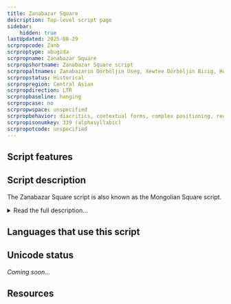 ```yaml
---
title: Zanabazar Square
description: Top-level script page
sidebar:
    hidden: true
lastUpdated: 2025-08-29
scrpropcode: Zanb
scrproptype: abugida
scrpropname: Zanabazar Square
scrpropshortname: Zanabazar Square script
scrpropaltnames: Zanabazarin Dörböljin Useg, Xewtee Dörböljin Bicig, Horizontal Square Script
scrpropstatus: Historical
scrpropregion: Central Asian
scrpropdirection: LTR
scrpropbaseline: hanging
scrpropcase: no
scrpropwspace: unspecified
scrpropbehavior: diacritics, contextual forms, complex positioning, required ligatures
scrpropisonumkey: 339 (alphasyllabic)
scrpropotcode: unspecified
---
```



## Script features

<ScriptInfo />

## Script description

The Zanabazar Square script is also known as the Mongolian Square script.

<details>
<summary>Read the full description...</summary>It is named after its creator, Zanabazar, the first spiritual leader of Tibetan Buddhism in Mongolia, who also developed the [Soyombo script](/scrlang/scripts/soyo). The script has also been called  the Mongolian Horizontal Script or Xawtaa Dorboljin. It was used for writing the Mongolian, Sanskrit and Tibetan languages. The Zanabazar Square script was inspired by the Tibetan script and has graphical similarities to Phags-pa and its variant forms.

The Zanabazar Square script is an abugida. Consonant letters bear an inherent vowel, which can be changed by writing a vowel diacritic above, below or alongside the consonant. Only the vowel /a/ has its own independent letter. Other independent vowels, for example those at the start of a word which don’t have a consonant to attach to, are written using the letter _a_ with the appropriate vowel diacritic attached to it. There is also a vowel length mark which is written after the vowel to indicate a long vowel.
</details>

## Languages that use this script

<WsList script='Zanb' wsMax='5' />

## Unicode status

_Coming soon..._

## Resources

<ScriptResources detailSummary='seemore' />

